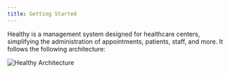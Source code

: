 ```yaml
---
title: Getting Started
---
```


Healthy is a management system designed for healthcare centers, simplifying the administration of appointments, patients, staff, and more.
It follows the following architecture:

![Healthy Architecture](../../assets/healthy-architecture.jpg)